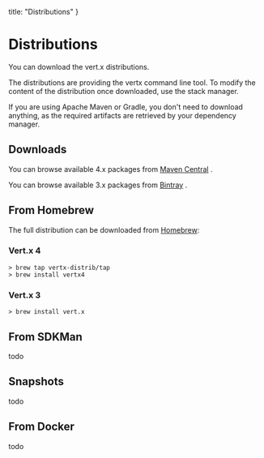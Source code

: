

  title: "Distributions"
}

# Distributions


You can download the vert.x distributions.

The distributions are providing the vertx command line tool. To modify the content of the distribution once
downloaded, use the stack manager.

If you are using Apache Maven or Gradle, you don't need to download anything, as the required artifacts
are retrieved by your dependency manager.

## Downloads

You can browse available 4.x packages from [Maven Central](https://repo1.maven.org/maven2/io/vertx/vertx-stack-manager/) .

You can browse available 3.x packages from [Bintray](https://bintray.com/vertx/downloads/distribution/3.9.4/view) .

## From Homebrew

The full distribution can be downloaded from [Homebrew](https://brew.sh/):

### Vert.x 4

```
> brew tap vertx-distrib/tap
> brew install vertx4
```

### Vert.x 3

```
> brew install vert.x
```

## From SDKMan

todo

## Snapshots

todo

## From Docker

todo
